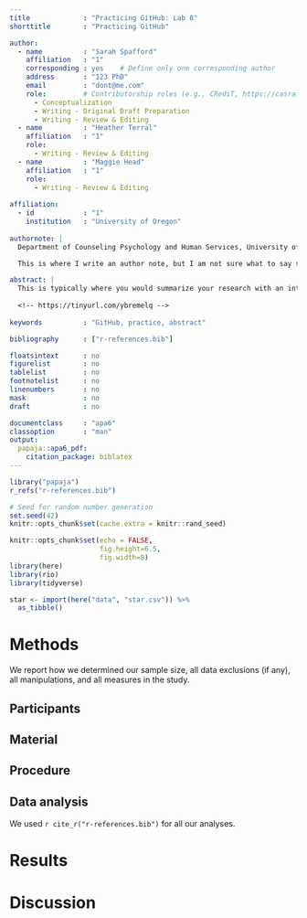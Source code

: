 ```yaml
---
title             : "Practicing GitHub: Lab 8"
shorttitle        : "Practicing GitHub"

author: 
  - name          : "Sarah Spafford"
    affiliation   : "1"
    corresponding : yes    # Define only one corresponding author
    address       : "123 PhD"
    email         : "dont@me.com"
    role:         # Contributorship roles (e.g., CRediT, https://casrai.org/credit/)
      - Conceptualization
      - Writing - Original Draft Preparation
      - Writing - Review & Editing
  - name          : "Heather Terral"
    affiliation   : "1"
    role:
      - Writing - Review & Editing
  - name          : "Maggie Head"
    affiliation   : "1"
    role:
      - Writing - Review & Editing
      
affiliation:
  - id            : "1"
    institution   : "University of Oregon"
 
authornote: |
  Department of Counseling Psychology and Human Services, University of Oregon.

  This is where I write an author note, but I am not sure what to say so I shall leave you with this: Peace be with you.

abstract: |
  This is typically where you would summarize your research with an intro, methods, results, and discussion. But, that would take some time. So here is a few lines to fill in the spot that would be an abstract. 
  
  <!-- https://tinyurl.com/ybremelq -->
  
keywords          : "GitHub, practice, abstract"

bibliography      : ["r-references.bib"]

floatsintext      : no
figurelist        : no
tablelist         : no
footnotelist      : no
linenumbers       : no
mask              : no
draft             : no

documentclass     : "apa6"
classoption       : "man"
output:
  papaja::apa6_pdf:
    citation_package: biblatex
---
```


```r
library("papaja")
r_refs("r-references.bib")
```

```r
# Seed for random number generation
set.seed(42)
knitr::opts_chunk$set(cache.extra = knitr::rand_seed)
```

```r
knitr::opts_chunk$set(echo = FALSE,
                      fig.height=6.5, 
                      fig.width=8)
library(here)
library(rio)
library(tidyverse)

star <- import(here("data", "star.csv")) %>% 
  as_tibble()
```

# Methods

We report how we determined our sample size, all data exclusions (if any), all manipulations, and all measures in the study. <!-- 21-word solution (Simmons, Nelson & Simonsohn, 2012; retrieved from http://ssrn.com/abstract=2160588) -->

## Participants

## Material

## Procedure

## Data analysis

We used `r cite_r("r-references.bib")` for all our analyses.

# Results

# Discussion

```{=tex}
\begingroup
\setlength{\parindent}{-0.5in}
\setlength{\leftskip}{0.5in}
```
::: {#refs custom-style="Bibliography"}
:::

\endgroup

